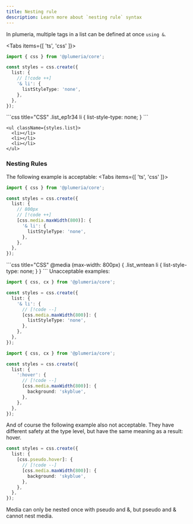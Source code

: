 ```yaml
---
title: Nesting rule
description: Learn more about `nesting rule` syntax
---
```



In plumeria, multiple tags in a list can be defined at once `using &`.

<Tabs  items={[ 'ts', 'css' ]}>
<Tab>
```ts title="TypeScript"
import { css } from '@plumeria/core';

const styles = css.create({
  list: {
    // [!code ++]
    '& li': {
      listStyleType: 'none',
    },
  },
});
```
</Tab>
<Tab>
```css title="CSS"
.list_ep1r34 li {
  list-style-type: none;
}
```
</Tab>
</Tabs>

```tsx title="JSX"
<ul className={styles.list}>
  <li></li>
  <li></li>
  <li></li>
</ul>
```

### Nesting Rules

The following example is acceptable:
<Tabs items={[ 'ts', 'css' ]}>
<Tab>
```ts title="TypeScript" {1}
import { css } from '@plumeria/core';

const styles = css.create({
  list: {
    // 800px
    // [!code ++]
    [css.media.maxWidth(800)]: {
      '& li': {
        listStyleType: 'none',
      },
    },
  },
});
```
</Tab>
<Tab>
```css title="CSS"
@media (max-width: 800px) {
  .list_wntean li {
    list-style-type: none;
  }
}
```
</Tab>
</Tabs>


<Callout type="error" title="error cases">
  Unacceptable examples:
</Callout>

```ts title="TypeScript" {1}
import { css, cx } from '@plumeria/core';

const styles = css.create({
  list: {
    '& li': {
      // [!code --]
      [css.media.maxWidth(800)]: {
        listStyleType: 'none',
      },
    },
  },
});
```

```ts title="TypeScript" {1}
import { css, cx } from '@plumeria/core';

const styles = css.create({
  list: {
    ':hover': {
      // [!code --]
      [css.media.maxWidth(800)]: {
        background: 'skyblue',
      },
    },
  },
});
```

And of course the following example also not acceptable.
They have different safety at the type level, but have the same meaning as a result: hover.

```ts title="TypeScript"
const styles = css.create({
  list: {
    [css.pseudo.hover]: {
      // [!code --]
      [css.media.maxWidth(800)]: {
        background: 'skyblue',
      },
    },
  },
});
```

<Callout type="info" title="Nesting Restrictions">
  Media can only be nested once with pseudo and &, but pseudo and & cannot nest media.
</Callout>

<Cards>
  <Card title="See more about media" href="/docs/reference/media" />
  <Card title="See more about pseudo" href="/docs/reference/pseudo" />
</Cards>